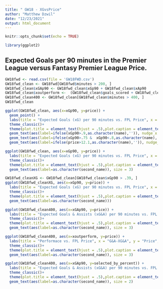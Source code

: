 ```yaml
---
title: " GW18 - XGvsPrice"
author: "Matthew Dzwil"
date: "12/23/2021"
output: html_document
---
```


```r
knitr::opts_chunk$set(echo = TRUE)
```

```r
library(ggplot2)
```

## Expected Goals per 90 minutes in the Premier League versus Fantasy Premier League Price. 


```r

GW18fwd <- read.csv(file = 'GW18FWD.csv')
GW18fwd_clean <- GW18fwd[GW18fwd$minutes > 200, ]
GW18fwd_clean$xGAp90 <- GW18fwd_clean$xGp90 + GW18fwd_clean$xAp90
GW18fwd_clean$xoutperform <-  (GW18fwd_clean$goals_scored + GW18fwd_clean$assists) - (GW18fwd_clean$xG + GW18fwd_clean$xA)
GW18fwd_clean400 <- GW18fwd_clean[GW18fwd_clean$minutes > 400, ]
GW18fwd_clean
```



```r
ggplot(GW18fwd_clean, aes(x=xGp90, y=price)) +
  geom_point() +
  labs(title = "Expected Goals (xG) per 90 minutes vs. FPL Price", x = "xG per 90", y = "Price", caption = "Requirements: Min. 400 PL minutes played") +
  theme_classic()+
  theme(plot.title = element_text(hjust = .5),plot.caption = element_text(color = 'red'))+
  geom_text(aes(label=ifelse(xGp90>.9,as.character(name),'')), nudge_x = -.2, color = 'green4') +
  geom_text(aes(label=ifelse(xGp90>.75 &  xGp90<.8,as.character(name),'')), nudge_x = .16, color = 'red')+
  geom_text(aes(label=ifelse(price>12.1,as.character(name),'')), nudge_y = -.11, color = 'green4')
```


```r
ggplot(GW18fwd_clean, aes(x=xGp90, y=price)) +
  labs(title = "Expected Goals (xG) per 90 minutes vs. FPL Price", x = "xG per 90", y = "Price", caption = "Requirements: Min. 400 PL minutes played") +
  theme_classic()+
  theme(plot.title = element_text(hjust = .5),plot.caption = element_text(color = 'red'))+
  geom_text(aes(label=as.character(second_name)), size = 3) 
```


```r
GW18fwd_cleanXG <- GW18fwd_clean[GW18fwd_clean$xGp90 > .39, ]
ggplot(GW18fwd_cleanXG, aes(x=xGp90, y=price)) +
  labs(title = "Expected Goals (xG) per 90 minutes vs. FPL Price", x = "xG per 90", y = "Price", caption = "Requirements: Min. 400 PL minutes played and xGp90 greater than 0.39") +
  theme_classic()+
  theme(plot.title = element_text(hjust = .5),plot.caption = element_text(color = 'red'))+
  geom_text(aes(label=as.character(second_name)))
```





```r
ggplot(GW18fwd_clean400, aes(x=xGAp90, y=price)) +
  labs(title = "Expected Goals & Assists (xG&A) per 90 minutes vs. FPL Price", x = "xG&A per 90", y = "Price", caption = "Requirements: Min. 400 PL minutes played") +
  theme_classic()+
  theme(plot.title = element_text(hjust = .5),plot.caption = element_text(color = 'red'))+
  geom_text(aes(label=as.character(second_name)), size = 3)
```


```r
ggplot(GW18fwd_clean400, aes(x=xoutperform, y=price)) +
  labs(title = "Performace vs. FPL Price", x = "G&A-XG&A", y = "Price", caption = "Requirements: Min. 400 PL minutes played") +
  theme_classic()+
  theme(plot.title = element_text(hjust = .5),plot.caption = element_text(color = 'red'))+
  geom_text(aes(label=as.character(second_name)), size = 3) 
```



```r
ggplot(GW18fwd_clean400, aes(x=xGAp90, y=selected_by_percent)) +
  labs(title = "Expected Goals & Assists (xG&A) per 90 minutes vs. FPL Price vs. Selection %", x = "xG&A per 90", y = "Selection %", caption = "Requirements: Min. 400 PL minutes played") +
  theme_classic()+
  theme(plot.title = element_text(hjust = .5),plot.caption = element_text(color = 'red'))+
  geom_text(aes(label=as.character(second_name)), size = 2)
```